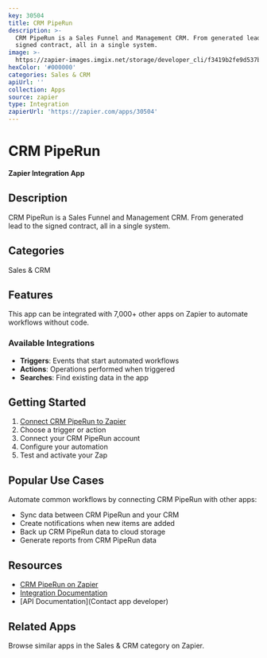 ```yaml
---
key: 30504
title: CRM PipeRun
description: >-
  CRM PipeRun is a Sales Funnel and Management CRM. From generated lead to the
  signed contract, all in a single system.
image: >-
  https://zapier-images.imgix.net/storage/developer_cli/f3419b2fe9d537b59e1752b52602f8c9.png?auto=format%2Ccompress&ixlib=python-3.0.0&q=50
hexColor: '#000000'
categories: Sales & CRM
apiUrl: ''
collection: Apps
source: zapier
type: Integration
zapierUrl: 'https://zapier.com/apps/30504'
---
```

# CRM PipeRun

**Zapier Integration App**

## Description

CRM PipeRun is a Sales Funnel and Management CRM. From generated lead to the signed contract, all in a single system.

## Categories

Sales & CRM

## Features

This app can be integrated with 7,000+ other apps on Zapier to automate workflows without code.

### Available Integrations

- **Triggers**: Events that start automated workflows
- **Actions**: Operations performed when triggered
- **Searches**: Find existing data in the app

## Getting Started

1. [Connect CRM PipeRun to Zapier](https://zapier.com/apps/30504)
2. Choose a trigger or action
3. Connect your CRM PipeRun account
4. Configure your automation
5. Test and activate your Zap

## Popular Use Cases

Automate common workflows by connecting CRM PipeRun with other apps:

- Sync data between CRM PipeRun and your CRM
- Create notifications when new items are added
- Back up CRM PipeRun data to cloud storage
- Generate reports from CRM PipeRun data

## Resources

- [CRM PipeRun on Zapier](https://zapier.com/apps/30504)
- [Integration Documentation](https://zapier.com/apps/30504/integrations)
- [API Documentation](Contact app developer)

## Related Apps

Browse similar apps in the Sales & CRM category on Zapier.
